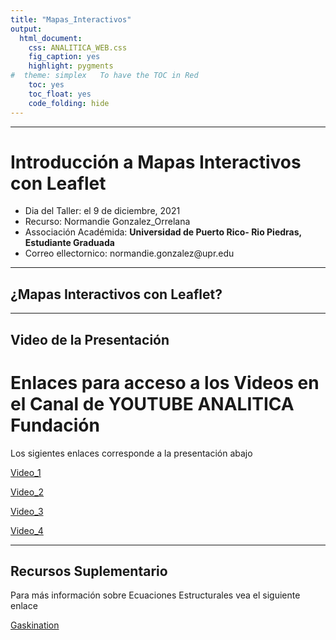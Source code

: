 ```yaml
---
title: "Mapas_Interactivos"
output:
  html_document:
    css: ANALITICA_WEB.css
    fig_caption: yes
    highlight: pygments
#  theme: simplex   To have the TOC in Red
    toc: yes
    toc_float: yes
    code_folding: hide
---
```


***

# Introducción a Mapas Interactivos con **Leaflet** 

- Dia del Taller: el 9 de diciembre, 2021
- Recurso: Normandie Gonzalez_Orrelana
- Associación Académida: **Universidad de Puerto Rico- Rio Piedras, Estudiante Graduada**
- Correo ellectornico: normandie.gonzalez@upr.edu


***

## ¿Mapas Interactivos con **Leaflet**?

 > 


***

## Video de la Presentación

# Enlaces para acceso a los Videos en el Canal de YOUTUBE ANALITICA Fundación

Los sigientes enlaces corresponde a la presentación abajo

[Video_1](https://www.youtube.com/watch?v=ylUR8POEh-s)

[Video_2](https://www.youtube.com/watch?v=FP347p404ME)

[Video_3](https://www.youtube.com/watch?v=98vR0agbAcA)

[Video_4](https://www.youtube.com/watch?v=diYVZVtX9KA)


***






## Recursos Suplementario

Para más información sobre Ecuaciones Estructurales vea el siguiente enlace

[Gaskination](http://statwiki.gaskination.com/index.php?title=Main_Page)
